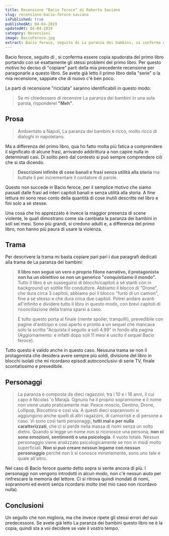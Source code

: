 ```yaml
---
title: Recensione "Bacio feroce" di Roberto Saviano
slug: recensione-bacio-feroce-saviano
isPublished: true
publishedAt: 04-04-2019
updatedAt: 04-04-2019
category: Recensioni
image: BacioFeroce.jpg
extract: Bacio feroce, seguito di La paranza dei bambini, si conferma essere copia spudorata del primo libro portando con sé esattamente gli stessi problemi del primo libro. Per questo motivo ho deciso di "copiare" parti della mia precedente recensione per paragonarle a questo libro. Se avete già letto il primo libro della "serie" o la mia recensione, sappiate che di nuovo c'è ben poco.
---
```


<Book slug="bacio-feroce" />

Bacio feroce, seguito di <InternalLink postSlug="recensione-la-paranza-dei-bambini" text="La paranza dei bambini"/>, si conferma essere copia spudorata del primo libro portando con sé esattamente gli stessi problemi del primo libro. Per questo motivo ho deciso di "copiare" parti della mia precedente recensione per paragonarle a questo libro. Se avete già letto il primo libro della "serie" o la mia recensione, sappiate che di nuovo c'è ben poco.

Le parti di recensione "riciclata" saranno identificabili in questo modo:

> Se mi chiedessero di recensire La paranza dei bambini in una sola parola, risponderei **"Meh"**.

## Prosa

> Ambientato a Napoli, La paranza dei bambini è ricco, molto ricco di dialoghi in napoletano.

Ma a differenza del primo libro, qua ho fatto molta più fatica a comprendere il significato di alcune frasi, arrivando addirittura a non capire nulla in determinati casi. Di solito però dal contesto si può sempre comprendere ciò che si sta dicendo.

> **Descrizioni infinite di cose banali e frasi senza utilità alla storia** ma buttate lì per incrementare il contatore di parole.

Questo non succede in Bacio feroce, per il semplice motivo che siamo passati dalle frasi ad interi capitoli banali e senza utilità alla storia. A fine lettura mi sono reso conto della quantità di cose inutili descritte nel libro e fini solo a sé stesse.

Una cosa che ho apprezzato è invece la maggior presenza di scene violente, le quali dimostrano come sia cambiata la paranza dei bambini in soli sei mesi. Sono più grandi, si credono adulti e, a differenza del primo libro, non hanno più paura di usare la violenza.

## Trama 

Per descrivere la trama mi basta copiare pari pari i due paragrafi dedicati alla trama de La paranza dei bambini:

> **Il libro non segue un vero e proprio filone narrativo, il protagonista non ha un obiettivo se non un generico "conquistiamo il mondo".** Tutto il libro è un susseguirsi di blocchi/capitoli a sé stanti con in background un sottile filo conduttore. Abbiamo il blocco di "Drone", che dura circa 3 capitoli, abbiamo poi il blocco "furto di un camion", fine a sé stesso e che dura circa due capitoli. Potrei andare avanti all'infinito e dividere tutto il libro in questo modo, con brevi capitoli di riconciliazione della trama sparsi a caso.
> 
> E tutto questo porta al finale (niente spoiler, tranquilli), prevedibile con pagine d'anticipo e così aperto e pronto a un sequel che mancava solo la scritta "Acquista il seguito a soli 4.99" in fondo alla pagina (Aggiornamento: e infatti dopo soli 11 mesi è uscito il sequel Bacio feroce).
 

Tutto questo è valido anche in questo caso. Nessuna trama se non il protagonista che desidera avere sempre più soldi, divisione del libro in blocchi isolati che mi ricordano episodi autoconclusivi di serie TV, finale scontatissimo e prevedibile.

## Personaggi

> La paranza è composta da dieci ragazzini, tra i 10 e i 16 anni, il cui capo è Nicolas 'o Marajà. Ognuno ha il proprio soprannome e il nome non viene usato praticamente mai: Pesce moscio, Dentino, Drone, Lollipop, Biscottino e così via. A questi dieci soprannomi si aggiungono anche quelli di altri ragazzini, di camorristi e di persone a caso. Vi sono così tanti personaggi, **tutti mal o per nulla caratterizzati**, che ci si perde nella massa di nomi senza un volto dietro. Quando si legge un nome non si riconosce una persona, **non ci sono emozioni, sentimenti o una psicologia**. Il vuoto totale. Nessun personaggio viene analizzato psicologicamente se non in modi molto superficiali. **Non si può creare nessun legame con nessun personaggio** perché non li si conosce minimamente, sono uno tale e quale all'altro.

Nel caso di Bacio feroce quanto detto sopra si sente ancora di più. I personaggi non vengono introdotti in alcun modo, non c'è nessun aiuto per rinfrescare la memoria del lettore. Ci si ritrova quindi inondati di nomi, soprannomi ed eventi senza ricordarsi molto (nel mio caso non ricordavo nulla).

## Conclusioni

Un seguito che non migliora, ma che invece ripete gli stessi errori del suo predecessore. Se avete già letto La paranza dei bambini questo libro ne è la copia, quindi sta a voi decidere se vale il vostro tempo.